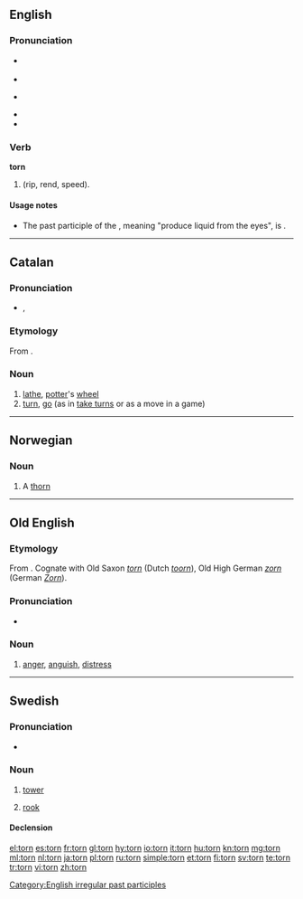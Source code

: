 {{wikipedia|dab=torn}}
==English==

===Pronunciation===
* {{a|UK}} {{IPA|/tɔː(ɹ)n/}}
* {{audio|en-uk-torn.ogg|Audio (UK)}}
* {{a|US}} {{IPA|/toʊrn/|/tɔrn/}}
* {{audio|en-us-torn.ogg|Audio (US)}}
* {{rhymes|ɔː(r)n}}

===Verb===
'''torn'''

# {{past participle of|[[tear]]|nodot=9}} (rip, rend, speed).

====Usage notes====
* The past participle of the {{term|tear}}, meaning "produce liquid from the eyes", is {{term|teared}}.

[[Category:English irregular past participles]]

----

==Catalan==

===Pronunciation===
* {{IPA|/torn/|lang=ca}},

===Etymology===
From {{etyl|la|ca}} ''{{term|tornus|lang=la}}''.

===Noun===
{{ca-noun|m}}

# [[lathe]], [[potter]]'s [[wheel]]
# [[turn]], [[go]] (as in [[take turns]] or as a move in a game)

----

==Norwegian==

===Noun===
{{no-noun-c|torn}}

# A [[thorn]]

----

==Old English==

===Etymology===
From {{etyl|gmw|ang}}. Cognate with Old Saxon ''[[#Old Saxon|torn]]'' (Dutch ''[[toorn]]''), Old High German ''[[zorn]]'' (German ''[[Zorn]]'').

===Pronunciation===
* {{IPA|/torn/|lang=ang}}

===Noun===
{{ang-noun|g=n|pl=[[torn]]}}

# [[anger]], [[anguish]], [[distress]]

----

==Swedish==

===Pronunciation===
* {{audio|Sv-torn.ogg|audio}}

===Noun===
{{sv-noun|g=n}}

# [[tower]]
# {{chess|lang=sv}} [[rook]]

====Declension====
{{sv-noun-n-zero}}

[[el:torn]]
[[es:torn]]
[[fr:torn]]
[[gl:torn]]
[[hy:torn]]
[[io:torn]]
[[it:torn]]
[[hu:torn]]
[[kn:torn]]
[[mg:torn]]
[[ml:torn]]
[[nl:torn]]
[[ja:torn]]
[[pl:torn]]
[[ru:torn]]
[[simple:torn]]
[[et:torn]]
[[fi:torn]]
[[sv:torn]]
[[te:torn]]
[[tr:torn]]
[[vi:torn]]
[[zh:torn]]